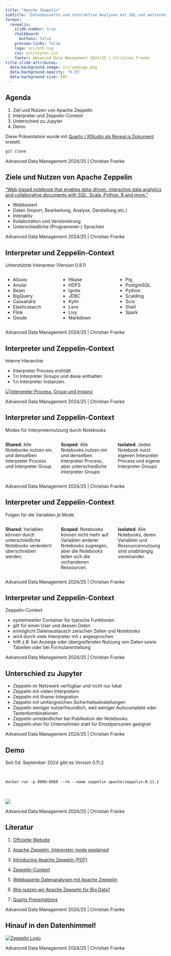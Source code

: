```yaml
---
title: "Apache Zeppelin"
subtitle: "Datenbasierte und interaktive Analysen mit SQL und weiteren Programmiersprachen"
format:
  revealjs: 
    slide-number: true
    chalkboard: 
      buttons: false
    preview-links: false
    logo: src/bfh.svg
    css: src/styles.css
    footer: Advanced Data Management 2024/25 | Christian Franke
title-slide-attributes:
  data-background-image: src/zepLogo.png
  data-background-opacity: "0.35"
  data-background-size: 50%
---
```


## Agenda

1. Ziel und Nutzen von Apache Zeppelin
1. Interpreter und Zeppelin-Context
1. Unterschied zu Jupyter
1. Demo

::: {.fragment .fade-up}
Diese Präsentation wurde mit [Quarto / RStudio als Reveal.js Dokument](https://quarto.org/docs/presentations/){target="_blank"} erstellt.

```default
git clone 
```
:::

::: footer
Advanced Data Management 2024/25 | Christian Franke
:::


## Ziele und Nutzen von Apache Zeppelin

["Web-based notebook that enables data-driven, interactive data analytics and collaborative documents with SQL, Scala, Python, R and more."](https://zeppelin.apache.org){target="_blank"}

::: incremental
* Webbasiert
* Daten (Import, Bearbeitung, Analyse, Darstellung etc.)
* Interaktiv
* Kollaboration und Versionierung
* Unterschiedliche (Programmier-) Sprachen
:::

::: footer
Advanced Data Management 2024/25 | Christian Franke
:::


## Interpreter und Zeppelin-Context

Unterstützte Interpreter (Version 0.8.1)

::: columns
::: {.column width="33%"}
* Alluxio
* Anular
* Beam
* BigQuery
* Cassandra
* Elasticsearch
* Flink
* Geode
:::

::: {.column width="34%"}
* Hbase
* HDFS
* Ignite
* JDBC
* Kylin
* Lens
* Livy
* Markdown
:::

::: {.column width="33%"}
* Pig
* PostgreSQL
* Python
* Scalding
* Scio
* Shell
* Spark
:::
:::

::: footer
Advanced Data Management 2024/25 | Christian Franke
:::


## Interpreter und Zeppelin-Context

Interne Hierarchie

::: incremental
* Interpreter Process enthtält 
* 1:n Interpreter Groups und diese enthalten
* 1:n Interpreter Instanzen.
:::

::: {.fragment}
[![Interpreter Process, Group und Instanz](/src/interpreter.webp)](https://medium.com/@leemoonsoo/apache-zeppelin-interpreter-mode-explained-bae0525d0555){target="_blank"}
::: 

::: footer
Advanced Data Management 2024/25 | Christian Franke
:::


## Interpreter und Zeppelin-Context

Modes für Interpreternutzung durch Notebooks

::: columns
::: {.fragment .column width="33%"}
**Shared**: Alle Notebooks nutzen ein und denselben Interpreter Process und Interpreter Group
:::

::: {.fragment .column width="34%"}
**Scoped**: Alle Notebooks nutzen ein und denselben Interpreter Process, aber unterschiedliche Interpreter Groups
:::

::: {.fragment .column width="33%"}
**Isolated**: Jedes Notebook nutzt eigenen Interpreter Process und eigene Interpreter Groups
:::
:::

::: footer
Advanced Data Management 2024/25 | Christian Franke
:::


## Interpreter und Zeppelin-Context

Folgen für die Variablen je Mode

::: columns
::: {.fragment .column width="33%"}
**Shared**: Variablen können durch unterschiedliche Notebooks verändert/überschrieben werden.
:::

::: {.fragment .column width="34%"}
**Scoped**: Notebooks können nicht mehr auf Variablen anderer Notebooks zugreigen, aber die Notebooks teilen sich die vorhandenen Ressourcen.
:::

::: {.fragment .column width="33%"}
**Isolated**: Alle Notebooks, deren Variablen und Ressourcennutzung sind unabhängig voneinander.
:::
:::

::: footer
Advanced Data Management 2024/25 | Christian Franke
:::


## Interpreter und Zeppelin-Context

Zeppelin-Context

* systemweiter Container für typische Funktionen
* gilt für einen User und dessen Daten
* ermöglicht Datenaustausch zwischen Zellen und Notebooks
* wird durch viele Interpreter mit `z` angesprochen
* hilft z.B. bei Anzeige oder übergreifenden Nutzung von Daten sowie Tabellen oder bei Formularerstellung

::: footer
Advanced Data Management 2024/25 | Christian Franke
:::


## Unterschied zu Jupyter

* Zeppelin im Netzwerk verfügbar und nicht nur lokal
* Zeppelin mit vielen Interpretern
* Zeppelin mit iframe-Integration
* Zeppelin mit umfangreichen Sicherheitseinstellungen
* Zeppelin weniger nutzerfreundlich, weil weniger Autocomplete oder Tastenkombinationen
* Zeppelin umständlicher bei Publikation der Notebooks
* Zeppelin eher für Unternehmen statt für Einzelpersonen geeignet

::: footer
Advanced Data Management 2024/25 | Christian Franke
:::


## Demo

Seit 04. September 2024 gibt es Version 0.11.2

<br>

```default
docker run -p 8080:8080 --rm --name zeppelin apache/zeppelin:0.11.2
```

<br>

![](/src/dockerSize.png)

::: footer
Advanced Data Management 2024/25 | Christian Franke
:::


## Literatur

1. [Offizielle Website](https://zeppelin.apache.org){target="_blank"}

1. [Apache Zeppelin, Interpreter mode explained](https://medium.com/@leemoonsoo/apache-zeppelin-interpreter-mode-explained-bae0525d0555){target="_blank"}

1. [Introducing Apache Zeppelin (PDF)](https://indico.cern.ch/event/449076/contributions/1956693/attachments/1165693/1680444/introducingApacheZeppelin.pdf){target="_blank"}

1. [Zeppelin-Context](https://zeppelin.apache.org/docs/latest/usage/other_features/zeppelin_context.html){target="_blank"}

1. [Webbasierte Datenanalysen mit Apache Zeppelin](https://entwickler.de/datenbanken/apache-zeppelin-datenanalyse){target="_blank"}

1. [Wie nutzen wir Apache Zeppelin für Big Data?](https://www.micromata.de/blog/apache-zeppelin-big-data/){target="_blank"}

1. [Quarto Presentations](https://quarto.org/docs/presentations/){target="_blank"}

::: footer
Advanced Data Management 2024/25 | Christian Franke
:::


## Hinauf in den Datenhimmel!

[![Zeppelin Logo](/src/zepLogo.png)](https://zeppelin.apache.org){target="_blank"}

::: footer
Advanced Data Management 2024/25 | Christian Franke
:::
